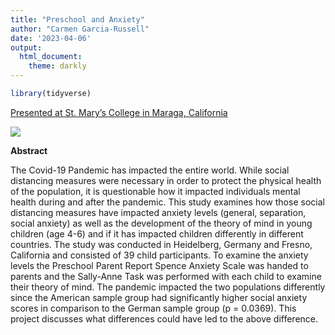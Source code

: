 ```yaml
---
title: "Preschool and Anxiety"
author: "Carmen Garcia-Russell"
date: '2023-04-06'
output:
  html_document:
    theme: darkly
---
```

```r
library(tidyverse)
```
[Presented at St. Mary's College in Maraga, California](https://news.fresno.edu/article/04/18/2023/psychology-major-presents-poster-western-psychology-conference)

![](https://raw.githubusercontent.com/jvanster/Psych_495_SP23/main/PreschoolDone.jpg)

__Abstract__

  The Covid-19 Pandemic has impacted the entire world. While social distancing measures were necessary in order to protect the physical health of the population, it is questionable how it impacted individuals mental health during and after the pandemic. This study examines how those social distancing measures have impacted anxiety levels (general, separation, social anxiety) as well as the development of the theory of mind in young children (age 4-6) and if it has impacted children differently in different countries. The study was conducted in Heidelberg, Germany and Fresno, California and consisted of 39 child participants. To examine the anxiety levels the Preschool Parent Report Spence Anxiety Scale was handed to parents and the Sally-Anne Task was performed with each child to examine their theory of mind. The pandemic impacted the two populations differently since the American sample group had significantly higher social anxiety scores in comparison to the German sample group (p = 0.0369). This project discusses what differences could have led to the above difference. 
